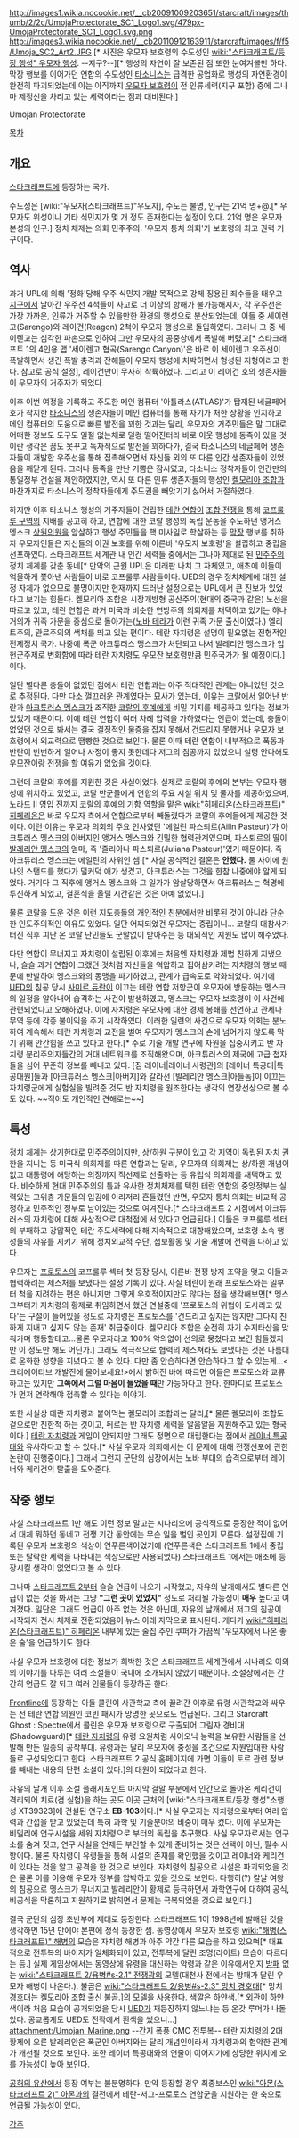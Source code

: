 http://images1.wikia.nocookie.net/__cb20091009203651/starcraft/images/thumb/2/2c/UmojaProtectorate_SC1_Logo1.svg/479px-UmojaProtectorate_SC1_Logo1.svg.png
http://images3.wikia.nocookie.net/__cb20110912163911/starcraft/images/f/f5/Umoja_SC2_Art2.JPG [* 사진은 우모자 보호령의 수도성인 [[wiki:"스타크래프트/등장 행성" 우모자 행성]]. --지구?--][* 행성의 자연이 잘 보존된 점 또한 눈여겨볼만 하다. 막장 행보를 이어가던 연합의 수도성인 [[타소니스]]는 급격한 공업화로 행성의 자연환경이 완전히 파괴되었는데 이는 아직까지 [[우모자 보호령]]이 전 인류세력(지구 포함) 중에 그나마 제정신을 차리고 있는 세력이라는 점과 대비된다.]

Umojan Protectorate

[[목차]]
== 개요 ==
[[스타크래프트]]에 등장하는 국가.

수도성은 [wiki:"우모자(스타크래프트)"우모자], 수도는 불명, 인구는 21억 명+@.[* 우모자도 위성이나 기타 식민지가 몇 개 정도 존재한다는 설정이 있다. 21억 명은 우모자 본성의 인구.] 정치 체제는 의회 민주주의. '우모자 통치 의회'가 보호령의 최고 권력 기구이다.

== 역사 ==
과거 UPL에 의해 '정화'당해 우주 식민지 개발 목적으로 강제 징용된 죄수들을 태우고 [[지구]]에서 날아간 우주선 4척들이 사고로 더 이상의 항해가 불가능해지자, 각 우주선은 가장 가까운, 인류가 거주할 수 있을만한 환경의 행성으로 분산되었는데, 이들 중 세이렌고(Sarengo)와 레이건(Reagon) 2척이 우모자 행성으로 돌입하였다. 그러나 그 중 세이렌고는 심각한 파손으로 인하여 그만 우모자의 공중상에서 폭발해 버렸고[* 스타크래프트 1의 4인용 맵 '세이렌고 협곡(Sarengo Canyon)'은 바로 이 세이렌고 우주선이 폭발하면서 생긴 폭발 충격과 잔해들이 우모자 행성에 처박히면서 형성된 지형이라고 한다. 참고로 공식 설정], 레이건만이 무사히 착륙하였다. 그리고 이 레이건 호의 생존자들이 우모자의 거주자가 되었다.

이후 이번 여정을 기록하고 주도한 메인 컴퓨터 '아틀라스(ATLAS)'가 탑재된 네글페어 호가 착지한 [[타소니스]]의 생존자들이 메인 컴퓨터를 통해 자기가 처한 상황을 인지하고 메인 컴퓨터의 도움으로 빠른 발전을 꾀한 것과는 달리, 우모자의 거주민들은 말 그대로 어떠한 정보도 도구도 일절 없는채로 덜컹 떨어진터라 바로 이웃 행성에 동족이 있을 것이란 생각은 꿈도 못꾸고 독자적으로 발전을 꾀하다가, 결국 타소니스의 네글페어 생존자들이 개발한 우주선을 통해 접촉해오면서 자신들 외의 또 다른 인간 생존자들이 있었음을 깨닫게 된다. 그러나 동족을 만난 기쁨은 잠시였고, 타소니스 정착자들이 인간만의 통일정부 건설을 제안하였지만, 역시 또 다른 인류 생존자들의 행성인 [[켈모리아 조합]]과 마찬가지로 타소니스의 정착자들에게 주도권을 빼앗기기 싫어서 거절하였다.

하지만 이후 타소니스 행성의 거주자들이 건립한 [[테란 연합]]이 [[조합 전쟁]]을 통해 [[코프룰루 구역]]의 지배를 공고히 하고, 연합에 대한 코랄 행성의 독립 운동을 주도하던 앵거스 멩스크 [[상원의원]]을 암살하고 행성 주민들을 핵 미사일로 학살하는 등 [[막장]] 행보를 취하자 우모자인들은 자신들의 이권 보호를 위해 이른바 '우모자 보호령'을 설립하고 중립을 선포하였다. 스타크래프트 세계관 내 인간 세력들 중에서는 그나마 제대로 된 [[민주주의]] 정치 체계를 갖춘 동네[* 만악의 근원 UPL은 미래판 나치 그 자체였고, 애초에 이들이 억울하게 쫓아낸 사람들이 바로 코프룰루 사람들이다. UED의 경우 정치체계에 대한 설정 자체가 없으므로 불명이지만 현재까지 드러난 설정으로는 UPL에서 큰 진보가 있었다고 보기는 힘들다. 켈모리아 조합은 시장개방형 공산주의(현대의 중국과 같은) 노선을 따르고 있고, 테란 연합은 과거 미국과 비슷한 연방주의 의회제를 채택하고 있기는 하나 거의가 귀족 가문을 중심으로 돌아가는([[노바 테라]]가 이런 귀족 가문 출신이였다.) 엘리트주의, 관료주의의 색채를 띄고 있는 편이다. 테란 자치령은 설명이 필요없는 전형적인 전제정치 국가. 나중에 폭군 아크튜러스 맹스크가 처단되고 나서 발레리안 맹스크가 입헌군주제로 변화함에 따라 테란 자치령도 우모잔 보호령만큼 민주국가가 될 예정이다.]이다. 

일단 별다른 충돌이 없었던 점에서 테란 연합과는 아주 적대적인 관계는 아니었던 것으로 추정된다. 다만 다소 껄끄러운 관계였다는 묘사가 있는데, 이유는 [[코랄]]에서 일어난 반란과 [[아크튜러스 멩스크]]가 조직한 [[코랄의 후예]]에게 비밀 기지를 제공하고 있다는 정보가 있었기 때문이다. 이에 테란 연합이 여러 차례 압력을 가하였다는 언급이 있는데, 충돌이 없었던 것으로 봐서는 결국 결정적인 물증을 잡지 못해서 건드리지 못했거나 우모자 보호령에서 외교력으로 땜빵한 것으로 보인다. 물론 이때 테란 연합이 내부적으로 폭동과 반란이 빈번하게 일어나 사정이 좋지 못한데다 저그의 침공까지 있었으니 설령 안다해도 우모잔이랑 전쟁을 할 여유가 없었을 것이다.

그런데 코랄의 후예를 지원한 것은 사실이었다. 실제로 코랄의 후예의 본부는 우모자 행성에 위치하고 있었고, 코랄 반군들에게 연합의 주요 시설 위치 및 물자를 제공하였으며, [[노라드 Ⅱ]] 영입 전까지 코랄의 후예의 기함 역할을 맡은 [[wiki:"히페리온(스타크래프트)" 히페리온]]은 바로 우모자 측에서 연합으로부터 빼돌렸다가 코랄의 후예들에게 제공한 것이다. 이런 이유는 우모자 의회의 주요 인사였던 '에일린 파스퇴르(Ailin Pasteur)'가 아크튜러스 멩스크의 아버지인 앵거스 멩스크와 긴밀한 협력관계였으며, 파스퇴르의 딸이 [[발레리안 멩스크]]의 엄마, 즉 '줄리아나 파스퇴르(Juliana Pasteur)'였기 때문이다. 즉 아크튜러스 멩스크는 에일린의 사위인 셈.[* 사실 공식적인 결혼은 '''안했다.''' 둘 사이에 원나잇 스탠드를 했다가 덜커덕 애가 생겼고, 아크튜러스는 그것을 한참 나중에야 알게 되었다. 거기다 그 직후에 앵거스 멩스크와 그 일가가 암살당하면서 아크튜러스는 혁명에 투신하게 되었고, 결혼식을 올릴 시간같은 것은 아예 없었다.]

물론 코랄을 도운 것은 이런 지도층들의 개인적인 친분에서만 비롯된 것이 아니라 단순한 인도주의적인 이유도 있었다. 일단 어찌되었건 우모자는 중립이니… 코랄의 대참사가 터진 직후 피난 온 코랄 난민들도 군말없이 받아주는 등 대외적인 지원도 많이 해주었다.

다만 연합이 무너지고 자치령이 설립된 이후에는 처음엔 자치령과 제법 친하게 지냈으나, 슬슬 과거 연합이 그랬던 것처럼 자신들을 억압하고 집어삼키려는 자치령의 행보 때문에 반발하여 멩스크와의 동맹을 파기하였고, 관계가 급속도로 악화되었다. 여기에 [[UED]]의 침공 당시 [[사미르 듀란]]이 이끄는 테란 연합 저항군이 우모자에 방문하는 멩스크의 일정을 알아내어 습격하는 사건이 발생하였고, 멩스크는 우모자 보호령이 이 사건에 관련되었다고 오해하였다. 이에 자치령은 우모자에 대한 경제 봉쇄를 선언하고 관세나 무역 등에 각종 불이익을 주기 시작하였다. 이러한 일련의 사건으로 우모자 의회는 분노하여 계속해서 테란 자치령과 교전을 벌여 우모자가 멩스크의 손에 넘어가지 않도록 막기 위해 안간힘을 쓰고 있다고 한다.[* 주로 기술 개발 연구에 자원을 집중시키고 반 자치령 분리주의자들간의 거대 네트워크를 조직해왔으며, 아크튜러스의 제국에 고급 첩자들을 심어 꾸준히 정보를 빼내고 있다. [짐 레이너|레이너 사령관]의 [레이너 특공대|특공대원]들과 [아크튜러스 멩스크|아버지]와 갈라선 [발레리안 멩스크|아들놈]이 이끄는 자치령군에게 실험실을 빌려준 것도 반 자치령을 원조한다는 생각의 연장선상으로 볼 수도 있다. ~~적어도 개인적인 견해로는~~]

== 특성 ==
정치 체계는 상기한대로 민주주의이지만, 상/하원 구분이 있고 각 지역이 독립된 자치 권한을 지니는 등 미국식 의회제를 따른 연합과는 달리, 우모자의 의회제는 상/하원 개념이 없고 대통령에 해당하는 의장까지 직선제로 선출하는 등 유럽식 의회제를 채택하고 있다.
비슷하게 현대 민주주의의 틀과 유사한 정치체제를 택한 테란 연합의 중앙정부는 실력있는 고위층 가문들의 입김에 이리저리 흔들렸던 반면, 우모자 통치 의회는 비교적 공정하고 민주적인 정부로 남아있는 것으로 여겨진다.[* 스타크래프트 2 시점에서 아크튜러스의 자치령에 대해 사상적으로 대척점에 서 있다고 언급된다.]
이들은 코프룰루 섹터의 부패하고 강압적인 테란 주도세력에 대해 지속적으로 대항해왔으며, 보호령 소속 행성들의 자유를 지키기 위해 정치외교적 수단, 첩보활동 및 기술 개발에 전력을 다하고 있다.

우모자는 [[프로토스]]의 코프룰루 섹터 첫 등장 당시, 이른바 전쟁 방지 조약을 맺고 이들과 협력하려는 제스처를 보냈다는 설정 기록이 있다. 사실 테란이 원래 프로토스와는 일부터 척을 지려하는 편은 아니지만 그렇게 우호적이지만도 않다는 점을 생각해보면[* 멩스크부터가 자치령의 황제로 취임하면서 했던 연설중에 '프로토스의 위협이 도사리고 있다'는 구절이 들어있을 정도로 자치령은 프로토스를 '건드리고 싶지는 않지만 그다지 친하게 지내고 싶지도 않는 존재' 취급중이다. 켈모리아 조합은 순전히 자기 수지타산을 맞춰가며 행동할테고...물론 우모자라고 100% 악의없이 선의로 뭉쳤다고 보긴 힘들겠지만 이 정도만 해도 어딘가.] 그래도 적극적으로 협력의 제스쳐라도 보냈다는 것은 나름대로 온화한 성향을 지녔다고 볼 수 있다. 다만 좀 안습하다면 안습하다고 할 수 있는게...<크리에이티브 개발진에 물어보세요!>에서 밝혀진 바에 따르면 이들은 프로토스와 교류하고는 있지만 '''그쪽에서 그럴 마음이 들었을 때'''만 가능하다고 한다. 한마디로 프로토스가 먼저 연락해야 접촉할 수 있다는 이야기.

또한 사실상 테란 자치령과 붙어먹는 켈모리아 조합과는 달리,[* 물론 켈모리아 조합도 겉으로만 친한척 하는 것이고, 뒤로는 반 자치령 세력을 알음알음 지원해주고 있는 형국이다.] [[테란 자치령]]과 게임이 안되지만 그래도 정면으로 대립한다는 점에서 [[레이너 특공대]]와 유사하다고 할 수 있다.[* 사실 우모자 의회에서는 이 문제에 대해 전쟁선포에 관한 논란이 진행중이다.] 그래서 그런지 군단의 심장에서는 노바 부대의 습격으로부터 레이너와 케리건의 탈출을 도와준다.

== 작중 행보 ==
사실 스타크래프트 1만 해도 이런 정보 말고는 시나리오에 공식적으로 등장한 적이 없어서 대체 뭐하던 동네고 전쟁 기간 동안에는 무슨 일을 벌인 곳인지 모른다. 설정집에 기록된 우모자 보호령의 색상이 연푸른색이었기에 (연푸른색은 스타크래프트 1에서 중립 또는 탈락한 세력을 나타내는 색상으로만 사용되었다) 스타크래프트 1에서는 애초에 등장시킬 생각이 없었다고 볼 수 있다.

그나마 [[스타크래프트 2]]부터 슬슬 언급이 나오기 시작했고, 자유의 날개에서도 별다른 언급이 없는 것을 봐서는 그냥 '''"그런 곳이 있었지"''' 정도로 처리될 가능성이 '''매우''' 높다고 여겨졌다. 일단은 그래도 언급이 아주 없는 것은 아닌데, 자유의 날개에서 저그의 침공이 시작되자 전시 체제로 전환되었음이 뉴스 아래 자막으로 표시된다. 게다가 [[wiki:"히페리온(스타크래프트)" 히페리온]] 내부에 있는 술집 주인 쿠퍼가 가끔씩 '우모자에서 나온 좋은 술'을 언급하기도 한다.

사실 우모자 보호령에 대한 정보가 희박한 것은 스타크래프트 세계관에서 시나리오 이외의 이야기를 다루는 여러 소설들이 국내에 소개되지 않았기 때문이다. 소설상에서는 간간히 언급도 잘 되고 여러 인물들이 등장하곤 한다.

[[Frontline]]에 등장하는 아들 콜린이 사관학교 측에 끌려간 이후로 유령 사관학교와 싸우는 전 테란 연합 의원인 코빈 패시가 망명한 곳으로도 언급된다. 그리고 Starcraft Ghost : Spectre에서 콜린은 우모자 보호령으로 구출되어 그림자 경비대(Shadowguard)[* [[테란 자치령]]의 유령 요원처럼 사이오닉 능력을 보유한 사람들을 선발해 만든 일종의 공작부대. 유령과는 달리 우모자에 충성을 조건으로 자원입대한 사람들로 구성되었다고 한다. 스타크래프트 2 공식 홈페이지에 가면 이들이 토르 관련 정보를 빼내는 내용의 단편 소설이 있다.]의 대원이 되었다고 한다.

자유의 날개 이후 소설 플래시포인트 마지막 결말 부분에서 인간으로 돌아온 케리건이 격리되어 치료(겸 실험)을 하는 곳도 이곳 근처의 [wiki:"스타크래프트/등장 행성"소행성 XT39323]에 건설된 연구소 '''EB-103'''이다.[* 사실 우모자는 자치령으로부터 여러 압력과 간섭을 받고 있었는데 특히 과학 및 기술분야의 비중이 매우 컸다. 이에 우모자는 비밀리에 연구시설을 세워 자치령으로 부터의 독립을 추구했다. 사실 우모자로서는 연구소를 숨겨 짓고, 연구 사실을 언제든 부인할 수 있게 준비하는 것은 선택이 아닌, 필수 사항이다. 물론 자치령이 유령들을 통해 시설의 존재를 확인했을 것이고 레이너와 케리건이 있다는 것을 알고 공격을 한 것으로 보인다. 자치령의 침공으로 시설은 파괴되었을 것은 물론 이를 이용해 우모자 정부를 압박하고 있을 것으로 보인다. 다행히(?) 칼날 여왕의 침공으로 멩스크가 무너지고 발레리안이 황제로 등극하면서 과학연구에 대하여 공식, 비공식을 막론하고 지원하기로 밝히면서 문제는 극복되었을 것으로 보인다.]

결국 군단의 심장 초반부에 제대로 등장한다. 스타크래프트 1이 1998년에 발매된 것을 생각하면 15년 만에야 본편에 정식 등장한 셈. 동영상에서 우모자 보호령 [[wiki:"해병(스타크래프트)" 해병]]의 모습은 자치령 해병과 아주 약간 다른 모습을 하고 있으며[* 대표적으로 전투복의 바이저가 일체화되어 있고, 전투복에 달린 조명(라이트) 모습이 다르다는 등.] 실제 게임상에서는 동영상에 유령을 대신하는 악령과 같은 이유에서인지 [[방패]] 없는 [[wiki:"스타크래프트 2/용병#s-2.1" 전쟁광]]의 모델(대천사 전에서는 방패가 달린 우모자 해병이 나온다.), 불곰은 [[wiki:"스타크래프트 2/용병#s-2.3" 망치 경호대]][* 망치 경호대는 켈모리아 조합 출신 불곰.]의 모델을 사용한다. 색깔은 하얀색.[* 외관이 하얀색이라 처음 모습이 공개되었을 당시 [[UED]]가 재등장하지 않느냐는 등 온갖 루머가 나돌았다. 공교롭게도 UED도 전작에서 흰색을 썼으니...] 
attachment:/Umojan_Marine.png
--간지 폭풍 CMC 전투복--
테란 자치령의 2대 황제에 오른 발레리안은 폭군인 아버지와는 달리 개념인이라서 자치령과의 험악한 관계가 개선될 것으로 보인다. 또한 레이너 특공대와의 연줄이 이어지기에 상당한 위치에 오를 가능성이 높아 보인다.

[[공허의 유산]]에서 등장 여부는 불분명하다. 만약 등장할 경우 최종보스인 [[wiki:"아몬(스타크래프트 2)" 아몬]]과의 결전에서 테란-저그-프로토스 연합군을 지원하는 한 축으로 언급될 가능성이 있다.

[[각주]]
